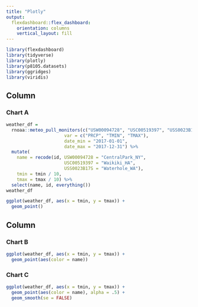 ```yaml
---
title: "Plotly"
output: 
  flexdashboard::flex_dashboard:
    orientation: columns
    vertical_layout: fill
---
```


```r
library(flexdashboard)
library(tidyverse)
library(plotly)
library(p8105.datasets)
library(ggridges)
library(viridis)
```




Column {data-width=650}
-----------------------------------------------------------------------

### Chart A

```r
weather_df = 
  rnoaa::meteo_pull_monitors(c("USW00094728", "USC00519397", "USS0023B17S"),
                      var = c("PRCP", "TMIN", "TMAX"), 
                      date_min = "2017-01-01",
                      date_max = "2017-12-31") %>%
  mutate(
    name = recode(id, USW00094728 = "CentralPark_NY", 
                      USC00519397 = "Waikiki_HA",
                      USS0023B17S = "Waterhole_WA"),
    tmin = tmin / 10,
    tmax = tmax / 10) %>%
  select(name, id, everything())
weather_df

ggplot(weather_df, aes(x = tmin, y = tmax)) + 
  geom_point()
```

Column {data-width=350}
-----------------------------------------------------------------------

### Chart B

```r
ggplot(weather_df, aes(x = tmin, y = tmax)) + 
  geom_point(aes(color = name))
```

### Chart C

```r
ggplot(weather_df, aes(x = tmin, y = tmax)) + 
  geom_point(aes(color = name), alpha = .5) +
  geom_smooth(se = FALSE)
```

